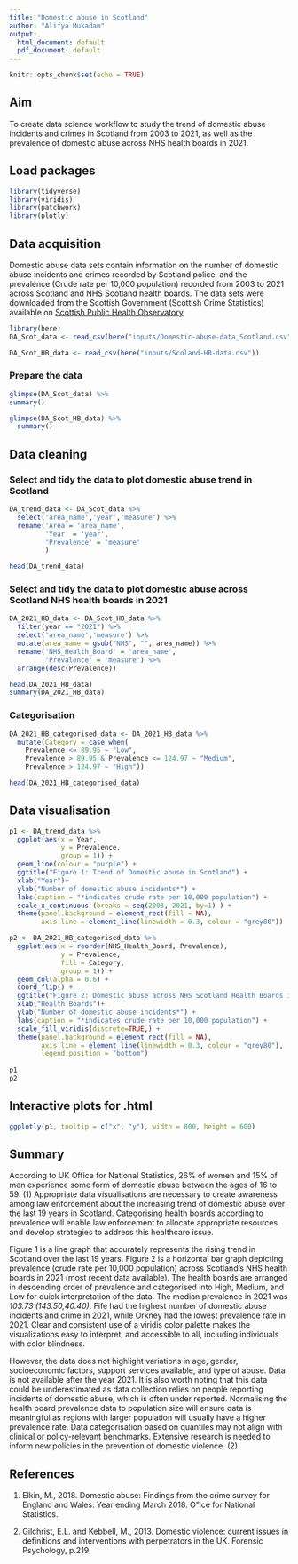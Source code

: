 ```yaml
---
title: "Domestic abuse in Scotland"
author: "Alifya Mukadam"
output:
  html_document: default
  pdf_document: default
---
```


```r
knitr::opts_chunk$set(echo = TRUE)
```

## Aim
To create data science workflow to study the trend of domestic abuse incidents and crimes in Scotland from 2003 to 2021, as well as the prevalence of domestic abuse across NHS health boards in 2021.

## Load packages

```r
library(tidyverse)
library(viridis)
library(patchwork)
library(plotly)
```

## Data acquisition

Domestic abuse data sets contain information on the number of domestic abuse incidents and crimes recorded by Scotland police, and the prevalence (Crude rate per 10,000 population) recorded from 2003 to 2021 across Scotland and NHS Scotland health boards.
The data sets were downloaded from the Scottish Government (Scottish Crime Statistics) available
on [Scottish Public Health Observatory](https://scotland.shinyapps.io/ScotPHO_profiles_tool/_w_37cec01a/#tab-5211-2)

```r
library(here)
DA_Scot_data <- read_csv(here("inputs/Domestic-abuse-data_Scotland.csv"))

DA_Scot_HB_data <- read_csv(here("inputs/Scoland-HB-data.csv"))
```

### Prepare the data

```r
glimpse(DA_Scot_data) %>% 
summary()

glimpse(DA_Scot_HB_data) %>% 
  summary()
```
## Data cleaning

### Select and tidy the data to plot domestic abuse trend in Scotland

```r
DA_trend_data <- DA_Scot_data %>% 
  select('area_name','year','measure') %>% 
  rename('Area'= 'area_name',
         'Year' = 'year',
         'Prevalence' = 'measure'
         )

head(DA_trend_data)
```

### Select and tidy the data to plot domestic abuse across Scotland NHS health boards in 2021

```r
DA_2021_HB_data <- DA_Scot_HB_data %>% 
  filter(year == "2021") %>% 
  select('area_name','measure') %>% 
  mutate(area_name = gsub("NHS", "", area_name)) %>%
  rename('NHS_Health_Board' = 'area_name', 
         'Prevalence' = 'measure') %>%
  arrange(desc(Prevalence))

head(DA_2021_HB_data)
summary(DA_2021_HB_data)
```
### Categorisation

```r
DA_2021_HB_categorised_data <- DA_2021_HB_data %>% 
  mutate(Category = case_when(
    Prevalence <= 89.95 ~ "Low",
    Prevalence > 89.95 & Prevalence <= 124.97 ~ "Medium",
    Prevalence > 124.97 ~ "High"))

head(DA_2021_HB_categorised_data)
```

## Data visualisation

```r
p1 <- DA_trend_data %>% 
  ggplot(aes(x = Year,
             y = Prevalence,
             group = 1)) +
  geom_line(colour = "purple") +
  ggtitle("Figure 1: Trend of Domestic abuse in Scotland") +
  xlab("Year")+
  ylab("Number of domestic abuse incidents*") +
  labs(caption = "*indicates crude rate per 10,000 population") +
  scale_x_continuous (breaks = seq(2003, 2021, by=1) ) +
  theme(panel.background = element_rect(fill = NA),
        axis.line = element_line(linewidth = 0.3, colour = "grey80")) 

p2 <- DA_2021_HB_categorised_data %>% 
  ggplot(aes(x = reorder(NHS_Health_Board, Prevalence),
             y = Prevalence,
             fill = Category,
             group = 1)) +
  geom_col(alpha = 0.6) +
  coord_flip() +
  ggtitle("Figure 2: Domestic abuse across NHS Scotland Health Boards in 2021") +
  xlab("Health Boards")+
  ylab("Number of domestic abuse incidents*") +
  labs(caption = "*indicates crude rate per 10,000 population") +
  scale_fill_viridis(discrete=TRUE,) +
  theme(panel.background = element_rect(fill = NA),
        axis.line = element_line(linewidth = 0.3, colour = "grey80"),
        legend.position = "bottom")
 
p1
p2
```

## Interactive plots for .html

```r
ggplotly(p1, tooltip = c("x", "y"), width = 800, height = 600)
```

## Summary
According to UK Office for National Statistics, 26% of women and 15% of men experience some form of domestic abuse between the ages of 16 to 59. (1) Appropriate data visualisations are necessary to create awareness among law enforcement about the increasing trend of domestic abuse over the last 19 years in Scotland. Categorising health boards according to prevalence will enable law enforcement to allocate appropriate resources and develop strategies to address this healthcare issue.

Figure 1 is a line graph that accurately represents the rising trend in Scotland over the last 19 years. Figure 2 is a horizontal bar graph depicting prevalence (crude rate per 10,000 population) across Scotland's NHS health boards in 2021 (most recent data available). The health boards are arranged in descending order of prevalence and categorised into High, Medium, and Low for quick interpretation of the data. The median prevalence in 2021 was *103.73 (143.50,40.40)*. Fife had the highest number of domestic abuse incidents and crime in 2021, while Orkney had the lowest prevalence rate in 2021. Clear and consistent use of a viridis color palette makes the visualizations easy to interpret, and accessible to all, including individuals with color blindness.

However, the data does not highlight variations in age, gender, socioeconomic factors, support services available, and type of abuse. Data is not available after the year 2021. It is also worth noting that this data could be underestimated as data collection relies on people reporting incidents of domestic abuse, which is often under reported. Normalising the health board prevalence data to population size will ensure data is meaningful as regions with larger population will usually have a higher prevalence rate. Data categorisation based on quantiles may not align with clinical or policy-relevant benchmarks. Extensive research is needed to inform new policies in the prevention of domestic violence. (2) 


## References
1. Elkin, M., 2018. Domestic abuse: Findings from the crime survey for England and
Wales: Year ending March 2018. O"ice for National Statistics.

2. Gilchrist, E.L. and Kebbell, M., 2013. Domestic violence: current issues in
definitions and interventions with perpetrators in the UK. Forensic Psychology,
p.219.

